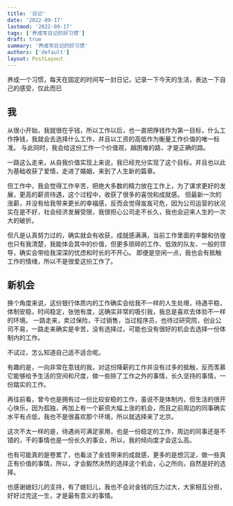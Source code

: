 ```yaml
---
title: '日记'
date: '2022-09-17'
lastmod: '2022-09-17'
tags: ['养成写日记的好习惯']
draft: true
summary: '养成写日记的好习惯'
authors: ['default']
layout: PostLayout
---
```


养成一个习惯，每天在固定的时间写一封日记，记录一下今天的生活，表达一下自己的感受，仅此而已

## 我

从很小开始，我就很在乎钱，所以工作以后，也一直把挣钱作为第一目标，什么工作挣钱，我就会去选择什么工作，并且以工资的高低作为衡量工作价值的唯一标准。
与此同时，我会给这份工作一个价值观，越困难的路，才是正确的路。

一路这么走来，从自我价值实现上来说，我已经充分实现了这个目标，并且也以此为基础收获了爱情，走进了婚姻，来到了人生新的篇章。

但工作中，我会觉得工作辛苦，把绝大多数的精力放在工作上，为了谋求更好的发展，更高的薪资待遇，这个过程中，收获了很多的喜悦和成就感。
但最新一次的涨薪，并没有给我带来更长的幸福感，反而会觉得岌岌可危，因为公司运营的状况实在是不好，社会经济发展受限，我很担心公司走不长久，我也会迎来人生的一次大的破折。

但凡是认真努力过的，确实就会有收获，成就感满满，当前工作里面的辛酸和彷徨也只有我清楚，我能体会其中的价值，但更多琐碎的工作、低效的队友、一般的领导，确实会带给我深深的忧虑和时长的不开心。
即便是空闲一点，我也会有抵触工作的情绪，所以不是很爱这份工作了。

## 新机会

换个角度来说，这份银行体质内的工作确实会给我不一样的人生处境，待遇平稳，体制安稳，时间稳定，张弛有度，这确实非常的吸引我，我总是喜欢去体验不一样的环境。
一路走来，卖过保险，干过销售，当过程序员，也待过研究院，创业公司不易，一路走来确实是辛苦，没有选择过，可能也没有很好的机会去选择一份体制内的工作。

不试过，怎么知道自己适不适合呢。

有趣的是，一向非常在意钱的我，对这份降薪的工作并没有过多的抵触，反而羡慕它能够给予生活的空间和尺度，做一些除了工作之外的事情，长久坚持的事情，一份踏实的工作。

再往前看，曾今也是拥有过一份比较安稳的工作，虽说不是体制内，但生活的很开心快乐，因为孤独，再加上有一个薪资大幅上涨的机会，而且之前周边的同事确实水平有点低，我也不是很喜欢那个环境，所以就选择来了北京。

这次不太一样的是，待遇尚可满足家用，也是一份稳定的工作，周边的同事还是不错的，干的事情也是一份长久的事业，所以，我的倾向度才会这么高。

也有可能真的是卷累了，也看淡了金钱带来的成就感，更多的是想沉淀，做一些真正有价值的事情，所以，才会毅然决然的选择这个机会，心之所向，自然是好的选择。

也感谢媳妇儿的支持，有了媳妇儿，我也不会对金钱的压力过大，大家相互分担，好好过完这一生，才是最有意义的事情。
